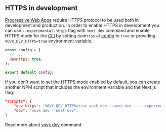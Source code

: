 ## HTTPS in development

[Progressive Web Apps](https://developer.mozilla.org/en-US/docs/Web/Progressive_web_apps/Guides/What_is_a_progressive_web_app) require HTTPS protocol to be used both in development and production. In order to enable HTTPS in development you can use `--experimental-https` flag with `next dev` command and enable HTTPS mode for the [CLI](/cli/dev) by setting `devHttps` at [config](/config) to `true` or providing `VOVK_DEV_HTTPS=true` environment variable.

```js filename="/vovk.config.mjs"
const config = {
  // ...
  devHttps: true,
};

export default config;
```

If you don't want to set the HTTPS mode enabled by default, you can create another NPM script that includes the environment variable and the Next.js flag:

```json filename="/package.json"
"scripts": {
    "dev-https": "VOVK_DEV_HTTPS=true vovk dev --next-dev -- --experimental-https",
    "dev": "vovk dev --next-dev",
}
```

Read more about [vovk dev](/cli/dev) command.
